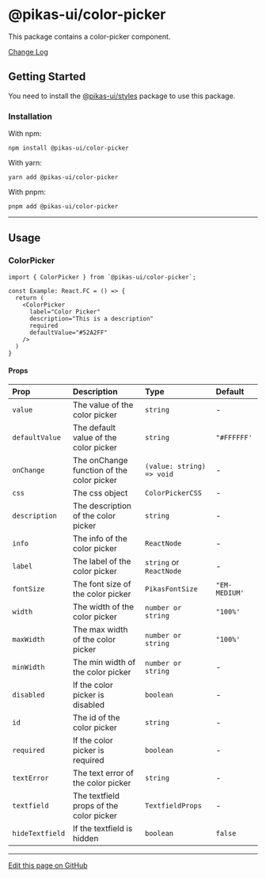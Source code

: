 

<NextSeo title="Color Picker" />

# @pikas-ui/color-picker

This package contains a color-picker component.

<a href="https://github.com/Achaak/pikas/blob/main/packages/ui/color-picker/CHANGELOG.md">
  Change Log
</a>

## Getting Started

You need to install the <a href={stylesLink}>@pikas-ui/styles</a> package to use this package.

### Installation

With npm:

```
npm install @pikas-ui/color-picker
```

With yarn:

```
yarn add @pikas-ui/color-picker
```

With pnpm:

```
pnpm add @pikas-ui/color-picker
```

---

## Usage

### ColorPicker

<ColorPickerExample />

```tsx
import { ColorPicker } from `@pikas-ui/color-picker`;

const Example: React.FC = () => {
  return (
    <ColorPicker
      label="Color Picker"
      description="This is a description"
      required
      defaultValue="#52A2FF"
    />
  )
}
```

#### Props

| Prop            | Description                               | Type                      | Default       |
| :-------------- | :---------------------------------------- | :------------------------ | :------------ |
| `value`         | The value of the color picker             | `string`                  | -             |
| `defaultValue`  | The default value of the color picker     | `string`                  | `"#FFFFFF'`   |
| `onChange`      | The onChange function of the color picker | `(value: string) => void` | -             |
| `css`           | The css object                            | `ColorPickerCSS`          | -             |
| `description`   | The description of the color picker       | `string`                  | -             |
| `info`          | The info of the color picker              | `ReactNode`               | -             |
| `label`         | The label of the color picker             | `string` or `ReactNode`   | -             |
| `fontSize`      | The font size of the color picker         | `PikasFontSize`           | `"EM-MEDIUM'` |
| `width`         | The width of the color picker             | `number or string`        | `"100%'`      |
| `maxWidth`      | The max width of the color picker         | `number or string`        | `"100%'`      |
| `minWidth`      | The min width of the color picker         | `number or string`        | -             |
| `disabled`      | If the color picker is disabled           | `boolean`                 | -             |
| `id`            | The id of the color picker                | `string`                  | -             |
| `required`      | If the color picker is required           | `boolean`                 | -             |
| `textError`     | The text error of the color picker        | `string`                  | -             |
| `textfield`     | The textfield props of the color picker   | `TextfieldProps`          | -             |
| `hideTextfield` | If the textfield is hidden                | `boolean`                 | `false`       |

---

[Edit this page on GitHub](https://github.com/Achaak/pikas/blob/main/apps/docs-ui/pages/components/color-picker.mdx)
